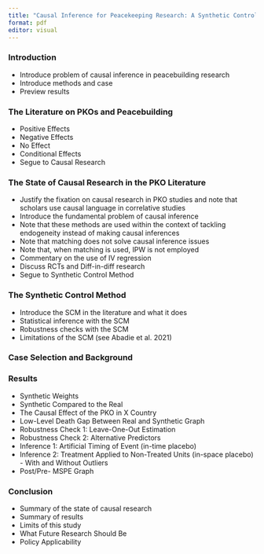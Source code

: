 ```yaml
---
title: "Causal Inference for Peacekeeping Research: A Synthetic Control Approach"
format: pdf
editor: visual
---
```


### Introduction

-   Introduce problem of causal inference in peacebuilding research
-   Introduce methods and case
-   Preview results

### The Literature on PKOs and Peacebuilding

-   Positive Effects
-   Negative Effects
-   No Effect
-   Conditional Effects
-   Segue to Causal Research

### The State of Causal Research in the PKO Literature

-   Justify the fixation on causal research in PKO studies and note that scholars use causal language in correlative studies
-   Introduce the fundamental problem of causal inference
-   Note that these methods are used within the context of tackling endogeneity instead of making causal inferences
-   Note that matching does not solve causal inference issues
-   Note that, when matching is used, IPW is not employed
-   Commentary on the use of IV regression
-   Discuss RCTs and Diff-in-diff research
-   Segue to Synthetic Control Method

### The Synthetic Control Method

-   Introduce the SCM in the literature and what it does
-   Statistical inference with the SCM
-   Robustness checks with the SCM
-   Limitations of the SCM (see Abadie et al. 2021)

### Case Selection and Background

### Results

-   Synthetic Weights
-   Synthetic Compared to the Real
-   The Causal Effect of the PKO in X Country
-   Low-Level Death Gap Between Real and Synthetic Graph
-   Robustness Check 1: Leave-One-Out Estimation
-   Robustness Check 2: Alternative Predictors
-   Inference 1: Artificial Timing of Event (in-time placebo)
-   Inference 2: Treatment Applied to Non-Treated Units (in-space placebo) - With and Without Outliers
-   Post/Pre- MSPE Graph

### Conclusion

-   Summary of the state of causal research
-   Summary of results
-   Limits of this study
-   What Future Research Should Be
-   Policy Applicability
